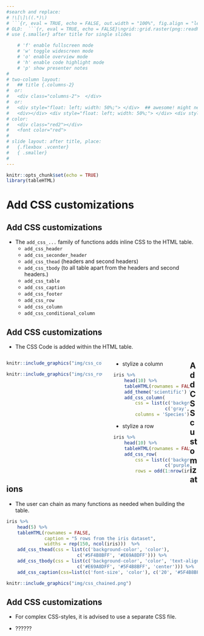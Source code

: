 ```yaml
---
#search and replace:
# !\[\]\((.*)\)
# ```{r, eval = TRUE, echo = FALSE, out.width = "100%", fig.align = "left"}\nknitr::include_graphics("\1")\n```
# OLD:  ```{r, eval = TRUE, echo = FALSE}\ngrid::grid.raster(png::readPNG("\1"))\n```
# use {.smaller} after title for single slides

    # 'f' enable fullscreen mode
    # 'w' toggle widescreen mode
    # 'o' enable overview mode
    # 'h' enable code highlight mode
    # 'p' show presenter notes
#
# two-column layout:
#   ## title {.columns-2}
#  or:
#   <div class="columns-2">  </div>
#  or:
#   <div style="float: left; width: 50%;"> </div>  ## awesome! might need a <div> </div> before the columns... (only "left" also works)
#   <div></div> <div style="float: left; width: 50%;"> </div> <div style="float: left; width: 50%;"> </div> 
# color:
#   <div class="red2"></div>
#   <font color="red">
#
# slide layout: after title, place:
#   {.flexbox .vcenter}
#   { .smaller}
#   
---
```



```r
knitr::opts_chunk$set(echo = TRUE)
library(tableHTML)
```


# Add CSS customizations

## Add CSS customizations
- The `add_css_...` family of functions adds inline CSS to the HTML table.
    - `add_css_header`
    - `add_css_seconder_header`
    - `add_css_thead` (headers and second headers)
    - `add_css_tbody` (to all table apart from the headers and second headers.)
    - `add_css_table`
    - `add_css_caption`
    - `add_css_footer`
    - `add_css_row`
    - `add_css_column`
    - `add_css_conditional_column`

## Add CSS customizations
- The CSS Code is added within the HTML table.

<div style="float: left; width: 50%;"> 
```r
knitr::include_graphics("img/css_col.png")
```

```r
knitr::include_graphics("img/css_row.png")
```
</div>

<div style="float: left; width: 40%; margin-left: 30px"> 
- stylize a column
```r
iris %>% 
    head(10) %>% 
    tableHTML(rownames = FALSE) %>%
    add_theme('scientific') %>% 
    add_css_column(
        css = list(c('background-color', 'color'),
                   c('gray', 'white')),
        columns = 'Species') 
```

- stylize a row
```r
iris %>% 
    head(10) %>% 
    tableHTML(rownames = FALSE) %>%
    add_css_row(
        css = list(c('background-color', 'color'),
                   c('purple', 'white')),
        rows = odd(1:nrow(iris))) 
```
</div>

## Add CSS customizations
- The user can chain as many functions as needed when building the table.

```r
iris %>% 
    head(5) %>% 
    tableHTML(rownames = FALSE, 
              caption = "5 rows from the iris dataset",
              widths = rep(150, ncol(iris)))  %>%
    add_css_thead(css = list(c('background-color', 'color'), 
                          c('#5F4B8BFF', '#E69A8DFF'))) %>%
    add_css_tbody(css = list(c('background-color', 'color', 'text-align'), 
                          c('#E69A8DFF', '#5F4B8BFF', 'center'))) %>% 
    add_css_caption(css=list(c('font-size', 'color'), c('20', '#5F4B8BFF')))
```

```r
knitr::include_graphics("img/css_chained.png")
```

## Add CSS customizations
- For complex CSS-styles, it is advised to use a separate CSS file.

- ??????
